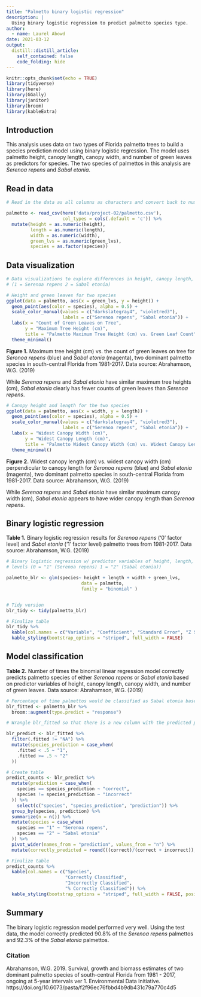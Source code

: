 ```yaml
---
title: "Palmetto binary logistic regression"
description: |
  Using binary logistic regression to predict palmetto species type.
author:
  - name: Laurel Abowd
date: 2021-03-12
output:
  distill::distill_article:
    self_contained: false
    code_folding: hide
---
```


```r
knitr::opts_chunk$set(echo = TRUE)
library(tidyverse)
library(here)
library(GGally)
library(janitor)
library(broom)
library(kableExtra)
```

## **Introduction**

This analysis uses data on two types of Florida palmetto trees to build a species prediction model using binary logistic regression. The model uses palmetto height, canopy length, canopy width, and number of green leaves as predictors for species. The two species of palmettos in this analysis are *Serenoa repens* and *Sabal etonia*.

## **Read in data**

```r
# Read in the data as all columns as characters and convert back to numeric and factor as needed

palmetto <- read_csv(here('data/project-02/palmetto.csv'),
                     col_types = cols(.default = 'c')) %>% 
  mutate(height = as.numeric(height), 
         length = as.numeric(length),
         width = as.numeric(width),
         green_lvs = as.numeric(green_lvs), 
         species = as.factor(species))
```

## **Data visualization**

```r
# Data visualizations to explore differences in height, canopy length, canopy length, canopy width, and green leaves for each of the two species. 
# (1 = Serenoa repens 2 = Sabal etonia)

# Height and green leaves for two species
ggplot(data = palmetto, aes(x = green_lvs, y = height)) +
  geom_point(aes(color = species), alpha = 0.5) +
  scale_color_manual(values = c("darkslategray4", "violetred3"), 
                     labels = c("Serenoa repens", "Sabal etonia")) +
  labs(x = "Count of Green Leaves on Tree",
       y = "Maximum Tree Height (cm)",
       title = "Palmetto Maximum Tree Height (cm) vs. Green Leaf Count") +
  theme_minimal()

```
**Figure 1.** Maximum tree height (cm) vs. the count of green leaves on tree for *Seronoa repens* (blue) and *Sabal etonia* (magenta), two dominant palmetto species in south-central Florida from 1981-2017.  Data source: Abrahamson, W.G. (2019) 

While *Serenoa repens* and *Sabal etonia* have similar maximum tree heights (cm), *Sabal etonia* clearly has fewer counts of green leaves than *Serenoa repens*.

```r
# Canopy height and length for the two species
ggplot(data = palmetto, aes(x = width, y = length)) +
  geom_point(aes(color = species), alpha = 0.5) +
  scale_color_manual(values = c("darkslategray4", "violetred3"),
                     labels = c("Serenoa repens", "Sabal etonia")) +
  labs(x = "Widest Canopy Width (cm)",
       y = "Widest Canopy Length (cm)",
       title = "Palmetto Widest Canopy Width (cm) vs. Widest Canopy Length (cm)") +
  theme_minimal()

```
**Figure 2.** Widest canopy length (cm) vs. widest canopy width (cm) perpendicular to canopy length for *Seronoa repens* (blue) and *Sabal etonia* (magenta), two dominant palmetto species in south-central Florida from 1981-2017.  Data source: Abrahamson, W.G. (2019) 

While *Serenoa repens* and *Sabal etonia* have similar maximum canopy width (cm), *Sabal etonia* appears to have wider canopy length than *Serenoa repens*.

## **Binary logistic regression**

**Table 1.** Binary logistic regression results for *Serenoa repens* ('0' factor level) and *Sabal etonia* ('1' factor level) palmetto trees from 1981-2017. Data source: Abrahamson, W.G. (2019)
```r
# Binary logistic regression w/ predictor variables of height, length, width, and green leaves
# levels (0 = "1" (Serenoa repens) 1 = "2" (Sabal etonia))

palmetto_blr <- glm(species~ height + length + width + green_lvs,
                            data = palmetto,
                            family = "binomial" )


# Tidy version
blr_tidy <- tidy(palmetto_blr)

# Finalize table
blr_tidy %>% 
  kable(col.names = c("Variable", "Coefficient", "Standard Error", "Z Statistic", "P Value")) %>% 
  kable_styling(bootstrap_options = "striped", full_width = FALSE)

```

## **Model classification**

**Table 2.** Number of times the binomial linear regression model correctly predicts palmetto species of either *Serenoa repens* or *Sabal etonia* based on predictor variables of height, canopy length, canopy width, and number of green leaves. Data source: Abrahamson, W.G. (2019)
```r
# Percentage of time palmettos would be classified as Sabal etonia based on blr model
blr_fitted <- palmetto_blr %>% 
  broom::augment(type.predict = "response")

# Wrangle blr_fitted so that there is a new column with the predicted palmetto species using a 50% accuracy cutoff. Then create a table showing how many trees were predicted correctly for each species

blr_predict <- blr_fitted %>% 
  filter(.fitted != "NA") %>% 
  mutate(species_prediction = case_when(
    .fitted < .5 ~ "1", 
    .fitted >= .5 ~ "2"
  ))

# Create table
predict_counts <- blr_predict %>%
  mutate(prediction = case_when(
    species == species_prediction ~ "correct",
    species != species_prediction ~ "incorrect"
  )) %>% 
    select(c("species", "species_prediction", "prediction")) %>% 
  group_by(species, prediction) %>% 
  summarize(n = n()) %>% 
  mutate(species = case_when(
    species == "1" ~ "Serenoa repens",
    species == "2" ~ "Sabal etonia"
  )) %>% 
  pivot_wider(names_from = "prediction", values_from = "n") %>% 
  mutate(correctly_predicted = round(((correct)/(correct + incorrect)),digits = 3))

# Finalize table
predict_counts %>% 
  kable(col.names = c("Species", 
                      "Correctly Classified", 
                      "Incorrectly Classified", 
                      "% Correctly Classified")) %>% 
  kable_styling(bootstrap_options = "striped", full_width = FALSE, position = "center")

```

## **Summary**

The binary logistic regression model performed very well. Using the test data, the model correctly predicted 90.8% of the *Serenoa repens* palmettos and 92.3% of the *Sabal etonia* palmettos.

### **Citation**
Abrahamson, W.G. 2019. Survival, growth and biomass estimates of two dominant palmetto species of south-central Florida from 1981 - 2017, ongoing at 5-year intervals ver 1. Environmental Data Initiative. https://doi.org/10.6073/pasta/f2f96ec76fbbd4b9db431c79a770c4d5

